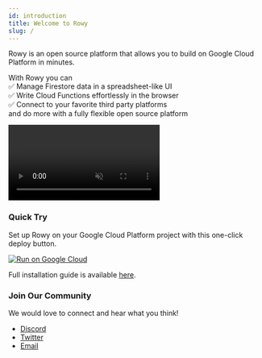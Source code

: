 ```yaml
---
id: introduction
title: Welcome to Rowy
slug: /
---
```



Rowy is an open source platform that allows you to build on Google Cloud
Platform in minutes.

With Rowy you can  
✅ Manage Firestore data in a spreadsheet-like UI  
✅ Write Cloud Functions effortlessly in the browser  
✅ Connect to your favorite third party platforms  
and do more with a fully flexible open source platform

<Video
  url={videoUrl}
  playing
  loop
  muted
  playsinline
/>

### Quick Try

Set up Rowy on your Google Cloud Platform project with this one-click deploy
button.

[![Run on Google Cloud](https://deploy.cloud.run/button.svg)](https://deploy.cloud.run/?git_repo=https://github.com/rowyio/rowyRun.git)

Full installation guide is available [here](./setup/install).

### Join Our Community

We would love to connect and hear what you think!

- [Discord](https://discord.gg/B8yAD5PDX4)
- [Twitter](https://twitter.com/rowyio)
- [Email](mailto:rowy.io)
